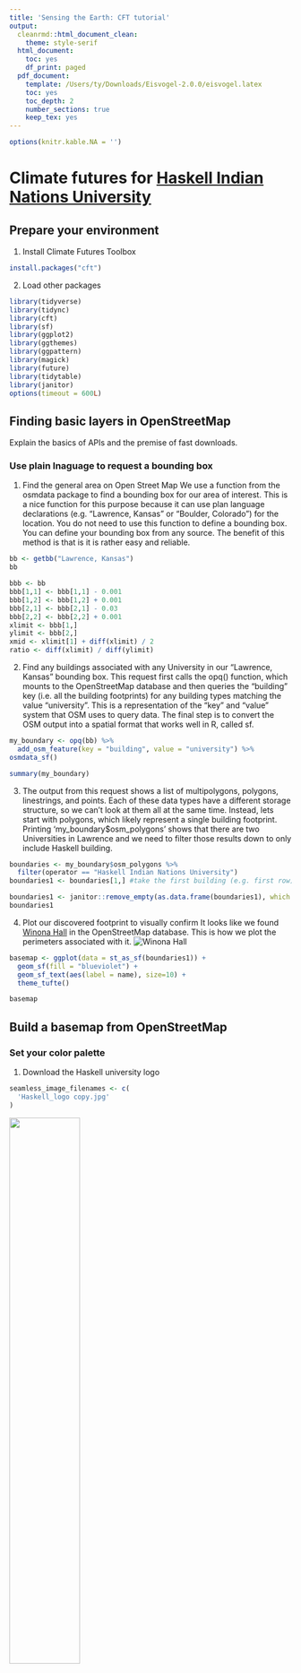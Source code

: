 ```yaml
---
title: 'Sensing the Earth: CFT tutorial'
output:
  cleanrmd::html_document_clean:
    theme: style-serif
  html_document:
    toc: yes
    df_print: paged
  pdf_document:
    template: /Users/ty/Downloads/Eisvogel-2.0.0/eisvogel.latex
    toc: yes
    toc_depth: 2
    number_sections: true
    keep_tex: yes
---
```

\let\oldsection\section
\renewcommand\section{\clearpage\oldsection}
```r


options(knitr.kable.NA = '')


```

# Climate futures for [Haskell Indian Nations University](https://www.haskell.edu)


## Prepare your environment
1. Install Climate Futures Toolbox

```r
install.packages("cft")
```

2. Load other packages
```r
library(tidyverse)
library(tidync)
library(cft)
library(sf)
library(ggplot2)
library(ggthemes)
library(ggpattern)
library(magick)
library(future)
library(tidytable)
library(janitor)
options(timeout = 600L)
```

## Finding basic layers in OpenStreetMap
  Explain the basics of APIs and the premise of fast downloads.

### Use plain lnaguage to request a bounding box
1. Find the general area on Open Street Map
We use a function from the osmdata package to find a bounding box for our area of interest. This is a nice function for this purpose because it can use plan language declarations (e.g. "Lawrence, Kansas" or "Boulder, Colorado") for the location. 
  You do not need to use this function to define a bounding box. You can define your bounding box from any source. The benefit of this method is that is it is rather easy and reliable. 
```r
bb <- getbb("Lawrence, Kansas")
bb
```

```r
bbb <- bb
bbb[1,1] <- bbb[1,1] - 0.001
bbb[1,2] <- bbb[1,2] + 0.001
bbb[2,1] <- bbb[2,1] - 0.03
bbb[2,2] <- bbb[2,2] + 0.001
xlimit <- bbb[1,]
ylimit <- bbb[2,] 
xmid <- xlimit[1] + diff(xlimit) / 2 
ratio <- diff(xlimit) / diff(ylimit)
```

2. Find any buildings associated with any University in our "Lawrence, Kansas" bounding box. 
  This request first calls the opq() function, which mounts to the OpenStreetMap database and then queries the "building" key (i.e. all the building footprints) for any building types matching the value "university". This is a representation of the "key" and "value" system that OSM uses to query data. The final step is to convert the OSM output into a spatial format that works well in R, called sf. 
  
```r
my_boundary <- opq(bb) %>% 
  add_osm_feature(key = "building", value = "university") %>% 
osmdata_sf() 

summary(my_boundary)
```
 3. The output from this request shows a list of multipolygons, polygons, linestrings, and points. Each of these data types have a different storage structure, so we can't look at them all at the same time. Instead, lets start with polygons, which likely represent a single building footprint. Printing 'my_boundary$osm_polygons' shows that there are two Universities in Lawrence and we need to filter those results down to only include Haskell building. 
```r
boundaries <- my_boundary$osm_polygons %>% 
  filter(operator == "Haskell Indian Nations University") 
boundaries1 <- boundaries[1,] #take the first building (e.g. first row) of the returns
```

```r
boundaries1 <- janitor::remove_empty(as.data.frame(boundaries1), which = "cols")
boundaries1
```

4. Plot our discovered footprint to visually confirm
 It looks like we found [Winona Hall](https://www.kansasmemory.org/item/449914) in the OpenStreetMap database. This is how we plot the perimeters associated with it. ![Winona Hall](winona hall haskell.png)
 
```r

basemap <- ggplot(data = st_as_sf(boundaries1)) +
  geom_sf(fill = "blueviolet") +
  geom_sf_text(aes(label = name), size=10) +
  theme_tufte()

basemap
```


## Build a basemap from OpenStreetMap

### Set your color palette
1. Download the Haskell university logo
```r
seamless_image_filenames <- c(
  'Haskell_logo copy.jpg'
)

```
![](Haskell_logo.png){width=50%}



2. Sample the colors on that logo to make a custom color palette for our basemap
```r
our_blue <- "#3A4E8B"
our_yellow <- "#FFD60F"
our_beige <- "#EDEDF0"
our_purple <- "#3E1471"
our_purple_alpha <- "#3E1471999"
```



### Download all the layers you want to include in your basemap

1. Download the Haskell University footprint
```r
my_boundary <- opq(bb) %>% 
  add_osm_feature(key = "amenity", value = "university") %>% 
osmdata_sf() 

haskell_poly <- my_boundary$osm_multipolygons[1,]
```

```r
ggplot() +
   geom_sf( data=haskell_poly, color=our_yellow, size=0.5) +
  geom_sf_pattern( 
     data = haskell_poly,
     size=0,
    pattern       = 'image',
    pattern_type  = 'tile',
    pattern_scale =0.4,
    pattern_filename = seamless_image_filenames
  ) +
  theme_void() +
  theme(panel.background = element_rect(fill = our_purple),
        plot.background = element_rect(fill = NA)) +
   coord_sf(ylim = ylimit, xlim = xlimit, expand = TRUE)
  
```


2. Download street vector layers
  The street vector is divided into two different downloads in order to create two different objects for coloring in the final figure. This first download will be in the foreground. It includes the larger and faster roadways. 
```r
# the big streets
streets <- 
  opq(bb) %>% 
  add_osm_feature(key = "highway", 
                  value = c("motorway", "trunk",  "primary", 
                            "secondary", "tertiary")) %>% 
  osmdata_sf() 

streets_crop <- streets$osm_lines %>%
  st_crop(y = c(ymin = bb[2,1], ymax = bb[2,2], xmin = bb[1,1], xmax = bb[1,2]))

```

```r
ggplot() +
   geom_sf( data=streets_crop, color=our_yellow, size=0.5) +
  theme_void() +
  theme(panel.background = element_rect(fill = our_purple),
        plot.background = element_rect(fill = NA)) +
   coord_sf(ylim = ylimit, xlim = xlimit, expand = TRUE)
  
```

The second street download is for the small side streets and footpaths. These lines will be more faint and in the background. 
```r
small_streets <-  
  opq(bb) %>% 
  add_osm_feature(
    key = "highway", 
    value = c("residential", "living", "unclassified", 
              "service", "footway")) %>% 
  osmdata_sf()

small_streets_crop <- small_streets$osm_lines %>%
  st_crop(y = c(ymin = bb[2,1], ymax = bb[2,2], xmin = bb[1,1], xmax = bb[1,2]))

```

```r
ggplot() +
   geom_sf( data=small_streets_crop, color=our_beige, size=0.5, alpha=0.4) +
  theme_void() +
  theme(panel.background = element_rect(fill = our_purple),
        plot.background = element_rect(fill = NA)) +
   coord_sf(ylim = ylimit, xlim = xlimit, expand = TRUE)
  
```



3. Download water features. 
  The water features are first divided into moving and stationary water. We will download the river layer from the waterway key. 
```r
water <- 
  opq(bb) %>% 
  add_osm_feature(key = "waterway", value = "river") %>% 
  osmdata_sf()
```

We divide the water into large and small waterways in the same way we did with the road. We are interested in making the main river much larger and the remaining waterways collectively smaller. The Kansas river is the large feature in this map so, we pull it out first. 
```r
Kansas_river_multi <- water$osm_multilines %>%
  filter(name == "Kansas River")  %>% 
  st_as_sf() %>%
  st_crop(y = c(ymin = bb[2,1], ymax = bb[2,2], xmin = bb[1,1], xmax = bb[1,2]))
```

```r
ggplot() +
   geom_sf( data=Kansas_river_multi, color=our_blue, size=3, alpha=1) +
  theme_void() +
  theme(panel.background = element_rect(fill = our_purple),
        plot.background = element_rect(fill = NA)) +
   coord_sf(ylim = ylimit, xlim = xlimit, expand = TRUE)
  
```

After removing the Kansas river, we are left with a number of remaining waterways that are stored as both linestrings and multilinestrings. We need to download each of those data types individually. 
```r
small_water_multi <- water$osm_multilines %>%
  filter(name != "Kansas River")%>%
  st_as_sf() %>%
  st_crop(y = c(ymin = bb[2,1], ymax = bb[2,2], xmin = bb[1,1], xmax = bb[1,2]))

small_water_lines <- water$osm_lines %>%
  filter(name != "Kansas River")%>%
  st_as_sf() %>%
  st_crop(y = c(ymin = bb[2,1], ymax = bb[2,2], xmin = bb[1,1], xmax = bb[1,2]))
```

```r
ggplot() +
  geom_sf( data=small_water_multi, color=our_blue, size=3, alpha=1) +
   geom_sf( data=small_water_lines, color=our_blue, size=3, alpha=1) +
  theme_void() +
  theme(panel.background = element_rect(fill = our_purple),
        plot.background = element_rect(fill = NA)) +
   coord_sf(ylim = ylimit, xlim = xlimit, expand = TRUE)
  
```

The stationary water bodies are divided into two categories: lakes and reservoirs. We need to pull each of these individually. First, the reservoir. 
```r
reservoir <- 
  opq(bb) %>% 
  add_osm_feature(key = "water", value = "reservoir") %>% 
  osmdata_sf()

reservoir_crop_multi <- reservoir$osm_multipolygons %>%
  st_as_sf() %>%
  st_crop(y = c(ymin = bb[2,1], ymax = bb[2,2], xmin = bb[1,1], xmax = bb[1,2]))

reservoir_crop_poly <- reservoir$osm_multipolygons %>%
  st_as_sf() %>%
  st_crop(y = c(ymin = bb[2,1], ymax = bb[2,2], xmin = bb[1,1], xmax = bb[1,2]))

reservoir_crop <- cbind(reservoir_crop_multi, reservoir_crop_poly)

```

```r
ggplot() +
   geom_sf( data=reservoir_crop, color=our_blue, fill=our_blue, size=1, alpha=1) +
  theme_void() +
  theme(panel.background = element_rect(fill = our_purple),
        plot.background = element_rect(fill = NA)) +
   coord_sf(ylim = ylimit, xlim = xlimit, expand = TRUE)
  
```

Now the lakes. 
```r
lake <- 
  opq(bb) %>% 
  add_osm_feature(key = "water", value = "lake") %>% 
  osmdata_sf()

lake_crop <- lake$osm_polygons %>%
  st_as_sf() %>%
  st_crop(y = c(ymin = bb[2,1], ymax = bb[2,2], xmin = bb[1,1], xmax = bb[1,2]))


```

```r
ggplot() +
   geom_sf( data=lake_crop, color=our_blue, fill=our_blue, size=1, alpha=1) +
  theme_void() +
  theme(panel.background = element_rect(fill = our_purple),
        plot.background = element_rect(fill = NA)) +
   coord_sf(ylim = ylimit, xlim = xlimit, expand = TRUE)
  
```


### Stack downloaded OSM layers into a final basemap.
  
```r
haskel_basemap <- ggplot() +
  # plot moving water layers first
  geom_sf(data = Kansas_river_multi, alpha = .8,
          size = 3, colour = our_blue) +
  geom_sf(data = small_water_multi, alpha = .8,
          size = 0.5, colour = our_blue) +
  geom_sf(data = small_water_lines, alpha = .8,
          size = 0.5, colour = our_blue) +
  # Layer bodies of water over the moving water layers
  geom_sf(data = lake_crop, alpha = 1, fill = our_blue, size=0) +
  geom_sf(data = reservoir_crop, alpha = 1, fill = our_blue, size=0) +
  
  # Plot small streets in the background with a light fade
  geom_sf(data = small_streets_crop, alpha = .6, 
          size = .1, colour = our_beige) +
  # Layer large streets over the top of the small streets with a bold color.
  geom_sf(data = streets_crop, alpha = .8, 
          size = .4, colour = our_yellow ) +
  # Layer Haskell university property polygon in the foreground
  geom_sf( data=haskell_poly, color=our_yellow, size=0.5) +
  # Fill Haskell property polygon with Haskell logo
   geom_sf_pattern( 
     data = haskell_poly,
     size=0,
    pattern       = 'image',
    pattern_type  = 'tile',
    pattern_scale = 1.1,
    pattern_filename = seamless_image_filenames
  ) +
  # set limits on final figure 
  coord_sf(ylim = ylimit, xlim = xlimit, expand = TRUE) +
  # adding labels
  annotate(geom = "text", y = bbb[2,1]+ 0.013, x = xmid, 
           label = "Haskell Indian Nations University", size = 12, colour = our_beige
           ) +
  annotate(geom = "errorbarh", xmin = xlimit[1], xmax = xlimit[2], y = bbb[2,1]+ 0.005,   
           height = 0, size = 0.5, colour = our_beige) +
  annotate(geom = "text", y = bbb[2,1]+ 0.0001, x =  xmid,
           label = "38°93'88\"N  95°23'29\"W",  size = 6,
           colour = our_beige) +
  # clean out unused elements and set background color
  theme_void() +
  theme(panel.background = element_rect(fill = our_purple),
        plot.background = element_rect(fill = NA))
```
![](All_roads_lead_to_Haskell.png)

### Save the basemap in high resolution print
```r
ggsave(haskel_basemap, filename = "All_roads_lead_to_Haskell.png", height = 11, width=8.5, 
       units="in", dpi=600)
```
		

## Mount the climate dataset
This dataset is way too big to download to a particular machine. Instead, you mount to the analysis ready data cube (i.e. netCDF) and only download the subsetted data that you want to pull. 

 
```r
inputs <- cft::available_data()
times <- inputs$available_times

all_pts <- inputs$src %>% 
  hyper_filter(lat = lat <= c(bbb[4]+0.05) & lat >= c(bbb[2]-0.05)) %>% 
  hyper_filter(lon = lon <= c(bbb[3]+0.05) & lon >= c(bbb[1]-0.05)) %>%
  hyper_filter(time =   times$`Available times` ==  44558) %>% 
  hyper_tibble(select_var = "pr_MRI-CGCM3_r1i1p1_rcp85"
    ) %>%
  st_as_sf(coords = c("lon", "lat"), crs = 4326, agr = "constant")
```


```r

climate_grid <- ggplot() +
   geom_sf( data=haskell_poly, color=our_yellow, size=0.5) +
  geom_sf_pattern( 
     data = haskell_poly,
     size=0,
    pattern       = 'image',
    pattern_type  = 'tile',
    pattern_scale = 1.1,
    pattern_filename = seamless_image_filenames
  ) +
  geom_sf(data = all_pts, color=our_yellow) +
  theme_void() +
  theme(panel.background = element_rect(fill = our_purple),
        plot.background = element_rect(fill = NA)) +
   coord_sf(ylim = ylimit, xlim = xlimit, expand = TRUE)
  
ggsave(climate_grid, filename = "climate_grid.png", height = 11, width=8.5, 
       units="in", dpi=600)
```
![](climate_grid.png)

1. We calculate the center point for measuring to the nearest climate data point. 
```r
haskel_centroid <- st_coordinates(st_centroid(haskell_poly))
lat_pt <- haskel_centroid[1,2]
lon_pt <- haskel_centroid[1,1]
```

2. Connect to the web server and activate the proper data dimensions. 
```r
web_link = "https://cida.usgs.gov/thredds/dodsC/macav2metdata_daily_future"

# Change to "https://cida.usgs.gov/thredds/catalog.html?dataset=cida.usgs.gov/macav2metdata_daily_historical" for historical data. 

src <- tidync::tidync(web_link)
lons <- src %>% activate("D2") %>% hyper_tibble()
lats <- src %>% activate("D1") %>% hyper_tibble()
```


3. Search through the database of climate prediction points to find which one is closest to our centroid. We then spatially project that chosen pt into an sf object. 
```r
known_lon <- lons[which(abs(lons-lon_pt)==min(abs(lons-lon_pt))),]
known_lat <- lats[which(abs(lats-lat_pt)==min(abs(lats-lat_pt))),]

chosen_pt <- st_as_sf(cbind(known_lon,known_lat), coords = c("lon", "lat"), crs = "WGS84", agr = "constant")
```


```r
l <- st_union(st_centroid(haskell_poly),st_as_sf(chosen_pt) ) %>% 
  st_cast("LINESTRING")

p <- st_union(st_centroid(haskell_poly),st_as_sf(chosen_pt) ) %>% 
  st_cast("POINT") %>% mutate(label = c("Nearest point in \n climate database","Center of Haskell polygon"))

box <- st_bbox(haskell_poly)
```

```r
grid_match <- ggplot() +
   geom_sf( data=haskell_poly, color=our_yellow, size=0.5, fill=our_blue) +
  geom_sf(data= l, color=our_yellow, size=3) +
  geom_sf(data = chosen_pt, color=our_yellow, size=5) +
geom_sf(data = st_centroid(haskell_poly), color=our_yellow, size=5) +
  theme_void() +
  theme(panel.background = element_rect(fill = our_purple),
        plot.background = element_rect(fill = NA)) +
      geom_sf_text(data = st_as_sf(p), aes(label = label), colour = "white", nudge_y=c(0.0013,-0.001), nudge_x = -0.001, size=4) 

ggsave(grid_match, filename = "grid_match.png", height = 5, width=4, 
       units="in", dpi=600)
```
![](grid_match.png)

## Downloading climate data for our bounding box. 

### Connect to the downscaled dataset. 
  We cannot download the entire dataset. Instead, we mount to that dataset by connecting to an api that route us to a particular part of the dataset based on the bounding box specified. 
   Mount to the USGS downscaled dataset. The resultant object called 'input' includes three elements The first is the full list of available data at each timestep. The second is a list of possible time steps. The third is a list of verbatim copy of the raw return from the server. This raw return shows the dimensions of the data and how many elements are available in each of those dimensions. 
```r
# Mount to the USGS downscaled dataset. 
inputs <- cft::available_data()
```

Element 1. Dataframe of availble data and descriptions of each of those variables. 
```r
head(inputs[[1]])
```

Element 2. Short list of available data you can request
```r
head(unique(inputs[[1]]$Variable))
```

Element 3. Dataframe of available times
```r
head(inputs[[2]])
```

## Compile your data request to send to the server.
Your data order needs to include three things: Variable, Scenario, and Model. Your options can be found in the input elements we explored in the previous section. 
```r
input_variables <- inputs$variable_names %>% 
  filter(Variable %in% c("Maximum Relative Humidity", 
                       "Minimum Relative Humidity",
                       "Maximum Temperature",
                       "Minimum Temperature",                 
                       "Precipitation",
                       "Eastward Wind",
                       "Northward Wind")) %>% 
  filter(Scenario %in% c( "RCP 8.5")) %>% 
  filter(Model %in% c(
    "Beijing Climate Center - Climate System Model 1.1",
    "Beijing Normal University - Earth System Model",
    "Canadian Earth System Model 2",                                                                
  "Centre National de Recherches Météorologiques - Climate Model 5",                              
  "Commonwealth Scientific and Industrial Research Organisation - Mk3.6.0",                       
  "Community Climate System Model 4",                                                             
  "Geophysical Fluid Dynamics Laboratory - Earth System Model 2 Generalized Ocean Layer Dynamics",
  "Geophysical Fluid Dynamics Laboratory - Earth System Model 2 Modular Ocean",                   
  "Hadley Global Environment Model 2 - Climate Chemistry 365 (day) ",                             
 "Hadley Global Environment Model 2 - Earth System 365 (day)",                                   
 "Institut Pierre Simon Laplace (IPSL) - Climate Model 5A - Low Resolution",                     
 "Institut Pierre Simon Laplace (IPSL) - Climate Model 5A - Medium Resolution",                  
 "Institut Pierre Simon Laplace (IPSL) - Climate Model 5B - Low Resolution",                     
 "Institute of Numerical Mathematics Climate Model 4",                                           
 "Meteorological Research Institute - Coupled Global Climate Model 3",                           
 "Model for Interdisciplinary Research On Climate - Earth System Model",                         
 "Model for Interdisciplinary Research On Climate - Earth System Model - Chemistry",             
 "Model for Interdisciplinary Research On Climate 5",                                            
 "Norwegian Earth System Model 1 - Medium Resolution"  )) %>%
  
  pull("Available variable")

head(as.data.frame(input_variables))
```



```r
times <- inputs$available_times

start_time <- Sys.time()

Pulled_data_single_space_single_timepoint <- inputs$src %>% 
  hyper_filter(lat = lat <= c(center_point[4]+0.05) & lat >= c(center_point[2]-0.05)) %>% 
  hyper_filter(lon = lon <= c(center_point[3]+0.05) & lon >= c(center_point[1]-0.05)) %>%
  #hyper_filter(time = times$`Available times` ==  44558) %>% 
  hyper_tibble(select_var = input_variables[1:38]) %>%
  st_as_sf(coords = c("lon", "lat"), crs = 4326, agr = "constant") 

end_time <- Sys.time()
print(end_time - start_time)
```

## Prepare for parallelization
```r
n_cores <- availableCores() - 1
plan(multisession, workers = n_cores)
```

## Make parallel call to USGS server.
```r
out <- single_point_firehose(input_variables, known_lat, known_lon )
head(out)
```

## Save output
```r
haskell <- out
save(haskell, file = "haskell.RData")
```

## Load saved output
```r
load(file = "haskell.RData")
```


```r
df_precip <- haskell %>%
  st_drop_geometry() %>%
  select(time, which(startsWith(colnames(haskell), "pr"))) %>%
  gather(key = "variable", value = "value", -time)
head(df_precip)
```


```r
df_min_temp <- haskell %>%
  st_drop_geometry() %>%
  select(time, which(startsWith(colnames(haskell), "tasmin"))) %>%
  gather(key = "variable", value = "value", -time)

df_min_temp <- df_min_temp[which(df_min_temp$value > 200), ]
df_min_temp$variable <- as.character(as.numeric(as.factor(df_min_temp$variable)))

head(df_min_temp)
```


```r
df_RH <- haskell %>%
  st_drop_geometry() %>%
  select(time,which(startsWith(colnames(haskell), "rhs")) ) %>%
  gather(key = "variable", value = "value", -time)

df_RH_min <- haskell %>%
  st_drop_geometry() %>%
  select(time,which(startsWith(colnames(haskell), "rhsmin"))) %>%
  gather(key = "variable", value = "value", -time)

df_RH_max <- haskell %>%
  st_drop_geometry() %>%
  select(time,which(startsWith(colnames(haskell), "rhsmax"))) %>%
  gather(key = "variable", value = "value", -time)
head(df_RH_max)
```


```r
all_climate_projections_RH <- ggplot(data= df_RH, aes(x = time, y = value, color = variable)) + 
  #geom_line()+
  
  scale_colour_viridis_d(option="A", alpha = 0.8) +
  geom_smooth() +
  theme_tufte() +
  theme(legend.position = "none") 
  

all_climate_projections_RH
```





```r
all_climate_projections_RH <- ggplot(data= df_RH_min, aes(x = time, y = value) )+ 
  geom_smooth(data= df_RH_min, color=our_purple) +
  geom_smooth(data= df_RH_max, color=our_purple) +
  theme_tufte() +
  ylim(0,100)
  

all_climate_projections_RH
```


```r


all_climate_projections <- ggplot(data= df_min_temp, aes(x = time, y = value, color = variable)) + 
  geom_line()+
  geom_smooth() +
  scale_colour_viridis_d(option="A")
  

all_climate_projections
```

```r


ensemble_climate_projections <- ggplot(data= df_min_temp, aes(x = time, y = value)) + 
  geom_line(color=our_purple)+
  geom_smooth(color=our_yellow) +
  theme_tufte()
  

ensemble_climate_projections


ggplot(data= df_min_temp, aes(x = time, y = value)) + 
  geom_smooth(color=our_purple) +
  theme_tufte()
```


```r


all_climate_projections <- ggplot(data= df_precip, aes(x = time, y = value, color = variable)) + 
  geom_line(color=our_purple)+
  theme_tufte()
  

all_climate_projections
```

```r

df_precip_2 <- df_precip[which(df_precip$value != 0),]

ensemble_climate_projections <- ggplot(data= df_precip_2, aes(x = time, y = value)) + 
   geom_line(color=our_purple)+
  geom_smooth(color=our_yellow)+
  theme_tufte()
  

ensemble_climate_projections

ggplot(data= df_precip, aes(x = time, y = value)) + 
     geom_smooth(color=our_purple)+
  theme_tufte()
```


```r
df_precip_quant_95 <- df_precip %>% 
  mutate(quant = ntile(value, 100)) %>%
  filter(quant == 95)

df_precip_quant_96 <- df_precip %>% 
  mutate(quant = ntile(value, 100)) %>%
  filter(quant == 96)

df_precip_quant_97 <- df_precip %>% 
  mutate(quant = ntile(value, 100)) %>%
  filter(quant == 97)

df_precip_quant_98 <- df_precip %>% 
  mutate(quant = ntile(value, 100)) %>%
  filter(quant == 98)

df_precip_quant_99 <- df_precip %>% 
  mutate(quant = ntile(value, 100)) %>%
  filter(quant == 99)

df_precip_quant_100 <- df_precip %>% 
  mutate(quant = ntile(value, 100)) %>%
  filter(quant == 100)

df_precip_quant_1000 <- df_precip %>% 
  mutate(quant = ntile(value, 1000)) %>%
  filter(quant == 1000)

df_precip_quant_100000 <- df_precip %>% 
  mutate(quant = ntile(value, 100000)) %>%
  filter(quant == 100000)
```





```r
ggplot(data= df_precip, aes(x = time, y = value)) + 
     geom_smooth(data= df_precip, color=our_purple)+ 
     geom_smooth(data= df_precip_quant_95, color=our_purple) +
    geom_smooth(data= df_precip_quant_96, color=our_purple) +
    geom_smooth(data= df_precip_quant_97, color=our_purple) +
    geom_smooth(data= df_precip_quant_98, color=our_purple) +
    geom_smooth(data= df_precip_quant_99, color=our_purple) +
  geom_smooth(data= df_precip_quant_100, color=our_purple) +
  geom_smooth(data= df_precip_quant_1000, color=our_purple) +
    geom_smooth(data= df_precip_quant_100000, color=our_purple) +
  theme_tufte()
```

